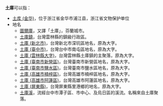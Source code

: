'''土庫'''可以指：
*[[土库_(金华)|土库 (金华)]]，位于浙江省金华市浦江县，浙江省文物保护单位
*地名
**[[圖爾庫|圖爾庫]]，又譯「土庫」，芬蘭城市。
**[[土庫鎮|土庫鎮]]，台灣雲林縣的鎮級行政區。
**[[土庫_(新北市)|土庫 (新北市)]]，台灣新北市深坑區地名，原為大字。
**[[土庫_(臺中市)|土庫 (臺中市)]]，台灣台中市南屯區地名，原為大字。
**[[土庫_(雲林縣大字)|土庫 (雲林縣大字)]]，台灣雲林縣土庫鎮的主聚落，原為大字。
**[[土庫_(臺南市新營區)|土庫 (臺南市新營區)]]，台灣臺南市新營區地名，原為大字。
**[[土庫_(臺南市鹽水區)|土庫 (臺南市鹽水區)]]，台灣臺南市鹽水區地名，原為大字。
**[[土庫_(高雄市楠梓區)|土庫 (高雄市楠梓區)]]，台灣高雄市楠梓區地名，原為大字。
**[[土庫_(高雄市阿蓮區)|土庫 (高雄市阿蓮區)]]，台灣高雄市阿蓮區地名，原為大字。
**[[土庫_(屏東縣)|土庫 (屏東縣)]]，台灣屏東縣里港鄉的地名，原為大字。
**[[土庫溪|土庫溪]]，流經台中市潭子區、市中心、及烏日區的溪流。名稱來自土庫聚落。
{{disambig|T|Cat=二字地名消歧義}}